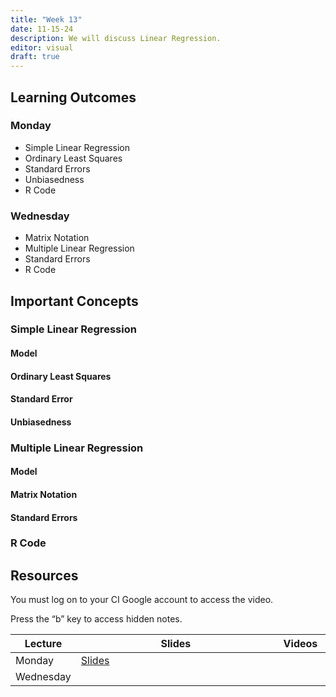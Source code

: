 ```yaml
---
title: "Week 13"
date: 11-15-24
description: We will discuss Linear Regression.
editor: visual
draft: true
---
```


## Learning Outcomes

### Monday

-   Simple Linear Regression
-   Ordinary Least Squares
-   Standard Errors
-   Unbiasedness
-   R Code

### Wednesday

-   Matrix Notation
-   Multiple Linear Regression
-   Standard Errors
-   R Code

## Important Concepts

### Simple Linear Regression

#### Model

#### Ordinary Least Squares

#### Standard Error

#### Unbiasedness

### Multiple Linear Regression

#### Model

#### Matrix Notation

#### Standard Errors

### R Code

## Resources

You must log on to your CI Google account to access the video.

Press the "b" key to access hidden notes.

| Lecture   | Slides                                                             | Videos |
|------------|------------------------------------------------|------------|
| Monday    | [Slides](https://m453.inqs.info/files/Lecture_17_class/index.html) |        |
| Wednesday |                                                                    |        |
